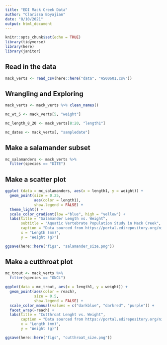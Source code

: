 ```yaml
---
title: "EDI Mack Creek Data"
author: "Clarissa Boyajian"
date: "8/10/2021"
output: html_document
---
```


```r
knitr::opts_chunk$set(echo = TRUE)
library(tidyverse)
library(here)
library(janitor)
```

## Read in the data

```r
mack_verts <- read_csv(here::here("data", "AS00601.csv"))
```

## Wrangling and Exploring

```r
mack_verts <- mack_verts %>% clean_names()
```

```r
mc_wt_5 <- mack_verts[5, "weight"]

mc_length_8_20 <- mack_verts[8:20, "length1"]

mc_dates <- mack_verts[, "sampledate"]
```

## Make a salamander subset

```r
mc_salamanders <- mack_verts %>% 
  filter(species == "DITE")
```

## Make a scatter plot

```r
ggplot (data = mc_salamanders, aes(x = length1, y = weight)) +
  geom_point(size = 0.25, 
             aes(color = length1),
             show.legend = FALSE) +
  theme_light() +
  scale_color_gradient(low ="blue", high = "yellow") +
  labs(title = "Salamander Length vs. Weight",
       subtitle = "Aquatic Vertebrate Population Study in Mack Creek",
       caption = "Data sourced from https://portal.edirepository.org/nis/mapbrowse?packageid=knb-lter-and.4027.14",
       x = "Length (mm)",
       y = "Weight (g)")

ggsave(here::here("figs", "salamander_size.png"))
```

## Make a cutthroat plot

```r
mc_trout <- mack_verts %>% 
  filter(species == "ONCL")

ggplot(data = mc_trout, aes(x = length1, y = weight)) +
  geom_point(aes(color = reach),
             size = 0.5,
             show.legend = FALSE) +
  scale_color_manual(values = c("darkblue", "darkred", "purple")) +
  facet_wrap(~reach) +
  labs(title = "Cutthroat Lenght vs. Weight",
       caption = "Data sourced from https://portal.edirepository.org/nis/mapbrowse?packageid=knb-lter-and.4027.14",
       x = "Length (mm)",
       y = "Weight (g)")

ggsave(here::here("figs", "cutthroat_size.png"))
```

